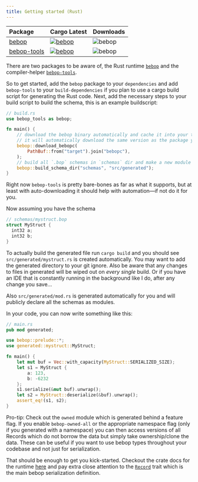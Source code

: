 ```yaml
---
title: Getting started (Rust)
---
```



| Package                                        | Cargo Latest                                                                              | Downloads                                                                                    |
| :--------------------------------------------- | :------------------------------------------------------------------------------------------ | :------------------------------------------------------------------------------------------- |
| [bebop](https://crates.io/crates/bebop) | [![bebop](https://img.shields.io/crates/dv/bebop)](https://crates.io/crates/bebop) | ![bebop](https://img.shields.io/crates/d/bebop)
| [bebop-tools](https://crates.io/crates/bebop-tools) | [![bebop](https://img.shields.io/crates/dv/bebop-tools)](https://crates.io/crates/bebop-tools) | ![bebop](https://img.shields.io/crates/d/bebop-tools)


There are two packages to be aware of, the Rust runtime [`bebop`](https://crates.io/crates/bebop) and the compiler-helper [`bebop-tools`](https://crates.io/crates/bebop-tools).

So to get started, add the `bebop` package to your `dependencies` and add `bebop-tools` to your `build-dependencies` if you plan to use a cargo build script for generating the Rust code. Next, add the necessary steps to your build script to build the schema, this is an example buildscript:

```rust
// build.rs
use bebop_tools as bebop;

fn main() {
    // download the bebop binary automatically and cache it into your target directory
    // it will automatically download the same version as the package you installed
    bebop::download_bebopc(
        PathBuf::from("target").join("bebopc"),
    );
    // build all `.bop` schemas in `schemas` dir and make a new module `generated` in `src` with all of them.
    bebop::build_schema_dir("schemas", "src/generated");
}
```

Right now `bebop-tools` is pretty bare-bones as far as what it supports, but at least with auto-downloading it should help with automation&mdash;if not do it for you.

Now assuming you have the schema
```c
// schemas/mystruct.bop
struct MyStruct {
  int32 a;
  int32 b;
}
```

To actually build the generated file run `cargo build` and you should see `src/generated/mystruct.rs` is created automatically. You may want to add the generated directory to your git ignore. Also be aware that any changes to files in generated will be wiped out on _every single_ build. Or if you have an IDE that is constantly running in the background like I do, after any change you save...

Also `src/generated/mod.rs` is generated automatically for you and will publicly declare all the schemas as modules.

In your code, you can now write something like this:
```rust
// main.rs
pub mod generated;

use bebop::prelude::*;
use generated::mystruct::MyStruct;

fn main() {
    let mut buf = Vec::with_capacity(MyStruct::SERIALIZED_SIZE);
    let s1 = MyStruct {
        a: 123,
        b: -6232
    };
    s1.serialize(&mut buf).unwrap();
    let s2 = MyStruct::deserialize(&buf).unwrap();
    assert_eq!(s1, s2);
}
```

Pro-tip: Check out the `owned` module which is generated behind a feature flag. If you enable `bebop-owned-all` or the appropriate namespace flag (only if you generated with a namespace) you can then access versions of all Records which do not borrow the data but simply take ownership/clone the data. These can be useful if you want to use bebop types throughout your codebase and not just for serialization.

That should be enough to get you kick-started. Checkout the crate docs for the runtime [here](https://docs.rs/bebop/latest/bebop/) and pay extra close attention to the [`Record`](https://docs.rs/bebop/latest/bebop/trait.Record.html) trait which is the main bebop serialization definition.
